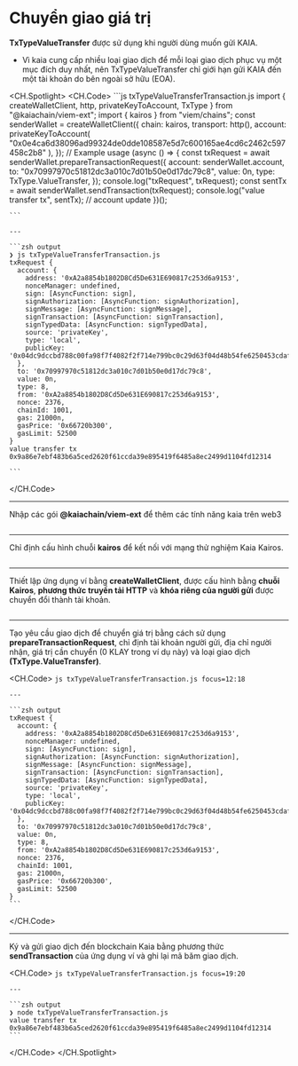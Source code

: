 # Chuyển giao giá trị


<Editor module="/src/pages/viem-ext/basic-transaction/ValueTransfer.tsx" route={RoutePath.ViemExt_Value_Transfer} />

**TxTypeValueTransfer** được sử dụng khi người dùng muốn gửi KAIA.

* Vì kaia cung cấp nhiều loại giao dịch để mỗi loại giao dịch phục vụ một mục đích duy nhất, nên TxTypeValueTransfer chỉ giới hạn gửi KAIA đến một tài khoản do bên ngoài sở hữu (EOA).

<CH.Spotlight>
  <CH.Code>
    ```js txTypeValueTransferTransaction.js
    import { createWalletClient, http, privateKeyToAccount, TxType } from "@kaiachain/viem-ext";
    import { kairos } from "viem/chains";
    const senderWallet = createWalletClient({
      chain: kairos,
      transport: http(),
      account: privateKeyToAccount(
        "0x0e4ca6d38096ad99324de0dde108587e5d7c600165ae4cd6c2462c597458c2b8"
      ),
    });
    // Example usage
    (async () => {
      const txRequest = await senderWallet.prepareTransactionRequest({
        account: senderWallet.account,
        to: "0x70997970c51812dc3a010c7d01b50e0d17dc79c8",
        value: 0n,
        type: TxType.ValueTransfer,
      });
      console.log("txRequest", txRequest);
      const sentTx = await senderWallet.sendTransaction(txRequest);
      console.log("value transfer tx", sentTx);
      // account update
    })();

    ```

    ---

    ```zsh output
    ❯ js txTypeValueTransferTransaction.js
    txRequest {
      account: {
        address: '0xA2a8854b1802D8Cd5De631E690817c253d6a9153',
        nonceManager: undefined,
        sign: [AsyncFunction: sign],
        signAuthorization: [AsyncFunction: signAuthorization],
        signMessage: [AsyncFunction: signMessage],
        signTransaction: [AsyncFunction: signTransaction],
        signTypedData: [AsyncFunction: signTypedData],
        source: 'privateKey',
        type: 'local',
        publicKey: '0x04dc9dccbd788c00fa98f7f4082f2f714e799bc0c29d63f04d48b54fe6250453cdaf06ca34ae8714cf3dae06bacdb78c7c2d4054bd38961d40853cd5f15955da79'   
      },
      to: '0x70997970c51812dc3a010c7d01b50e0d17dc79c8',
      value: 0n,
      type: 8,
      from: '0xA2a8854b1802D8Cd5De631E690817c253d6a9153',
      nonce: 2376,
      chainId: 1001,
      gas: 21000n,
      gasPrice: '0x66720b300',
      gasLimit: 52500
    }
    value transfer tx 0x9a86e7ebf483b6a5ced2620f61ccda39e895419f6485a8ec2499d1104fd12314

    ```
  </CH.Code>

  ---

  Nhập các gói **@kaiachain/viem-ext** để thêm các tính năng kaia trên web3

  ```js txTypeValueTransferTransaction.js focus=1
  ```

  ---

  Chỉ định cấu hình chuỗi **kairos** để kết nối với mạng thử nghiệm Kaia Kairos.

  ```js txTypeValueTransferTransaction.js focus=2
  ```

  ---

  Thiết lập ứng dụng ví bằng **createWalletClient**, được cấu hình bằng **chuỗi Kairos**, **phương thức truyền tải HTTP** và **khóa riêng của người gửi** được chuyển đổi thành tài khoản.

  ```js txTypeValueTransferTransaction.js focus=3:9
  ```

  ---

  Tạo yêu cầu giao dịch để chuyển giá trị bằng cách sử dụng **prepareTransactionRequest**, chỉ định tài khoản người gửi, địa chỉ người nhận, giá trị cần chuyển (0 KLAY trong ví dụ này) và loại giao dịch **(TxType.ValueTransfer)**.

  <CH.Code>
    ```js txTypeValueTransferTransaction.js focus=12:18
    ```

    ---

    ```zsh output
    txRequest {
      account: {
        address: '0xA2a8854b1802D8Cd5De631E690817c253d6a9153',
        nonceManager: undefined,
        sign: [AsyncFunction: sign],
        signAuthorization: [AsyncFunction: signAuthorization],
        signMessage: [AsyncFunction: signMessage],
        signTransaction: [AsyncFunction: signTransaction],
        signTypedData: [AsyncFunction: signTypedData],
        source: 'privateKey',
        type: 'local',
        publicKey: '0x04dc9dccbd788c00fa98f7f4082f2f714e799bc0c29d63f04d48b54fe6250453cdaf06ca34ae8714cf3dae06bacdb78c7c2d4054bd38961d40853cd5f15955da79'   
      },
      to: '0x70997970c51812dc3a010c7d01b50e0d17dc79c8',
      value: 0n,
      type: 8,
      from: '0xA2a8854b1802D8Cd5De631E690817c253d6a9153',
      nonce: 2376,
      chainId: 1001,
      gas: 21000n,
      gasPrice: '0x66720b300',
      gasLimit: 52500
    }
    ```
  </CH.Code>

  ---

  Ký và gửi giao dịch đến blockchain Kaia bằng phương thức **sendTransaction** của ứng dụng ví và ghi lại mã băm giao dịch.

  <CH.Code>
    ```js txTypeValueTransferTransaction.js focus=19:20
    ```

    ---

    ```zsh output
    ❯ node txTypeValueTransferTransaction.js
    value transfer tx 0x9a86e7ebf483b6a5ced2620f61ccda39e895419f6485a8ec2499d1104fd12314
    ```
  </CH.Code>
</CH.Spotlight>
